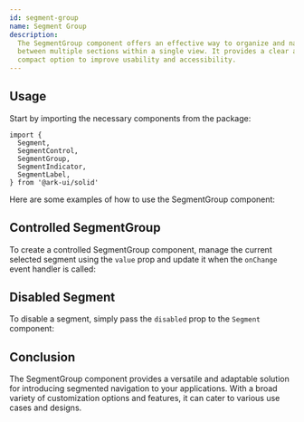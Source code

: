 ```yaml
---
id: segment-group
name: Segment Group
description:
  The SegmentGroup component offers an effective way to organize and navigate
  between multiple sections within a single view. It provides a clear and
  compact option to improve usability and accessibility.
---
```


## Usage

Start by importing the necessary components from the package:

```tsx
import {
  Segment,
  SegmentControl,
  SegmentGroup,
  SegmentIndicator,
  SegmentLabel,
} from '@ark-ui/solid'
```

Here are some examples of how to use the SegmentGroup component:

<Story name="Basic" />

## Controlled SegmentGroup

To create a controlled SegmentGroup component, manage the current selected
segment using the `value` prop and update it when the `onChange` event handler
is called:

<Story name="Controlled" />

## Disabled Segment

To disable a segment, simply pass the `disabled` prop to the `Segment`
component:

<Story name="Disabled" />

## Conclusion

The SegmentGroup component provides a versatile and adaptable solution for
introducing segmented navigation to your applications. With a broad variety of
customization options and features, it can cater to various use cases and
designs.
